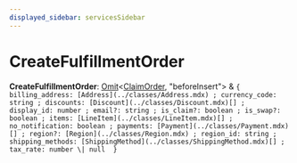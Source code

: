 ```yaml
---
displayed_sidebar: servicesSidebar
---
```



# CreateFulfillmentOrder

 **CreateFulfillmentOrder**: [Omit](Omit.mdx)&#60;[ClaimOrder](../classes/ClaimOrder.mdx), "beforeInsert"&#62; & ``{ billing_address: [Address](../classes/Address.mdx) ; currency_code: string ; discounts: [Discount](../classes/Discount.mdx)[] ; display_id: number ; email?: string ; is_claim?: boolean ; is_swap?: boolean ; items: [LineItem](../classes/LineItem.mdx)[] ; no_notification: boolean ; payments: [Payment](../classes/Payment.mdx)[] ; region?: [Region](../classes/Region.mdx) ; region_id: string ; shipping_methods: [ShippingMethod](../classes/ShippingMethod.mdx)[] ; tax_rate: number \| null  }``
